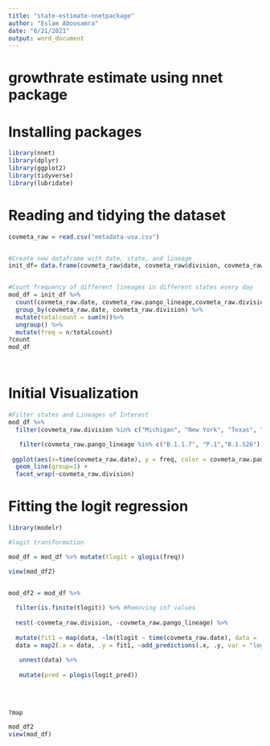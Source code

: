 ```yaml
---
title: "state-estimate-nnetpackage"
author: "Eslam Abousamra"
date: "6/21/2021"
output: word_document
---
```



# growthrate estimate using nnet package

# Installing packages

```r
library(nnet)
library(dplyr)
library(ggplot2)
library(tidyverse)
library(lubridate)

```


# Reading and tidying the dataset

```r

covmeta_raw = read.csv("metadata-usa.csv")


#Create new dataframe with date, state, and lineage
init_df= data.frame(covmeta_raw$date, covmeta_raw$division, covmeta_raw$pango_lineage)


#Count frequency of different lineages in different states every day
mod_df = init_df %>%
  count(covmeta_raw.date, covmeta_raw.pango_lineage,covmeta_raw.division)%>%
  group_by(covmeta_raw.date, covmeta_raw.division) %>%
  mutate(totalcount = sum(n))%>% 
  ungroup() %>% 
  mutate(freq = n/totalcount)
?count
mod_df




```


# Initial Visualization


```r
#Filter states and Lineages of Interest
mod_df %>%
  filter(covmeta_raw.division %in% c("Michigan", "New York", "Texas", "North Carolina", "Illinois", "Washington")) %>%

   filter(covmeta_raw.pango_lineage %in% c("B.1.1.7", "P.1","B.1.526")) %>%
  
 ggplot(aes(x=time(covmeta_raw.date), y = freq, color = covmeta_raw.pango_lineage)) + 
  geom_line(group=1) +
  facet_wrap(~covmeta_raw.division)
```


# Fitting the logit regression


```r
library(modelr)

#logit transformation

mod_df = mod_df %>% mutate(tlogit = qlogis(freq))

view(mod_df2)


mod_df2 = mod_df %>% 
  
  filter(is.finite(tlogit)) %>% #Removing inf values
  
  nest(-covmeta_raw.division, -covmeta_raw.pango_lineage) %>% 
  
  mutate(fit1 = map(data, ~lm(tlogit ~ time(covmeta_raw.date), data = .))) %>% 
  data = map2(.x = data, .y = fit1, ~add_predictions(.x, .y, var = "logit_pred")) %>%
  
   unnest(data) %>%
  
   mutate(pred = plogis(logit_pred))
      
  
  
  
?map

mod_df2
view(mod_df)







```



















